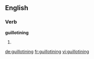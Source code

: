 ==English==

===Verb===
'''guillotining'''

# {{present participle of|[[guillotine]]}}

[[de:guillotining]]
[[fr:guillotining]]
[[vi:guillotining]]